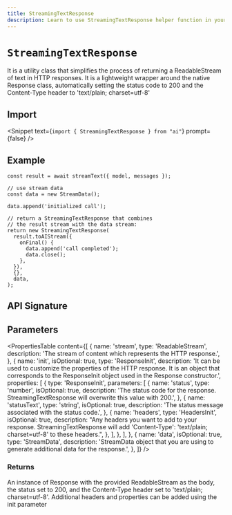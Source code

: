 ```yaml
---
title: StreamingTextResponse
description: Learn to use StreamingTextResponse helper function in your application.
---
```


# `StreamingTextResponse`

It is a utility class that simplifies the process of returning a ReadableStream of text in HTTP responses. It is a lightweight wrapper around the native Response class, automatically setting the status code to 200 and the Content-Type header to 'text/plain; charset=utf-8'

## Import

<Snippet text={`import { StreamingTextResponse } from "ai"`} prompt={false} />

## Example

```tsx
const result = await streamText({ model, messages });

// use stream data
const data = new StreamData();

data.append('initialized call');

// return a StreamingTextResponse that combines
// the result stream with the data stream:
return new StreamingTextResponse(
  result.toAIStream({
    onFinal() {
      data.append('call completed');
      data.close();
    },
  }),
  {},
  data,
);
```

## API Signature

## Parameters

<PropertiesTable
  content={[
    {
      name: 'stream',
      type: 'ReadableStream',
      description: 'The stream of content which represents the HTTP response.',
    },
    {
      name: 'init',
      isOptional: true,
      type: 'ResponseInit',
      description:
        'It can be used to customize the properties of the HTTP response. It is an object that corresponds to the ResponseInit object used in the Response constructor.',
      properties: [
        {
          type: 'ResponseInit',
          parameters: [
            {
              name: 'status',
              type: 'number',
              isOptional: true,
              description:
                'The status code for the response. StreamingTextResponse will overwrite this value with 200.',
            },
            {
              name: 'statusText',
              type: 'string',
              isOptional: true,
              description:
                'The status message associated with the status code.',
            },
            {
              name: 'headers',
              type: 'HeadersInit',
              isOptional: true,
              description:
                "Any headers you want to add to your response. StreamingTextResponse will add 'Content-Type': 'text/plain; charset=utf-8' to these headers.",
            },
          ],
        },
      ],
    },
    {
      name: 'data',
      isOptional: true,
      type: 'StreamData',
      description:
        'StreamData object that you are using to generate additional data for the response.',
    },
  ]}
/>

### Returns

An instance of Response with the provided ReadableStream as the body, the status set to 200, and the Content-Type header set to 'text/plain; charset=utf-8'. Additional headers and properties can be added using the init parameter
